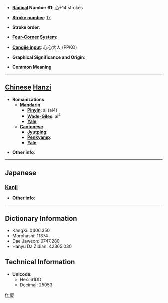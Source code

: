 * '''[[Wiktionary:Chinese radical index| Radical]] Number 61''': [[Wiktionary:Chinese radical index 心|心]]+14 strokes

* '''[[Wiktionary:Chinese total strokes index|Stroke number]]''': [[Wiktionary:Chinese total strokes index 17|17]]

* '''Stroke order''': 

* '''[[Wiktionary:Chinese four corner index|Four-Corner System]]''': 

* '''[[Wiktionary:Chinese Cangjie index|Cangjie input]]''': 心心大人 (PPKO)

* '''Graphical Significance and Origin''': 

* '''Common Meaning'''

----

== [[Chinese]] [[Hanzi]] ==

* '''Romanizations'''
** '''[[Mandarin]]'''
*** '''[[Pinyin]]''': ài (ai4)
*** '''[[Wade-Giles]]''': ai<sup>4</sup>
*** '''[[Yale]]''': 
** '''[[Cantonese]]'''
*** '''[[Jyutping]]''':
*** '''[[Penkyamp]]''': 
*** '''[[Yale]]''': 

* '''Other info''': 

----

==Japanese==
===[[Kanji]]===
{{kanji|on readings=[[がい]] (gai), [[ぎ]] (gi), [[ぎょく]] (gyoku), [[ごき]] (goki)
|kun readings=[[おろか]] (oroka), [[おそれる]] (osoreru), [[はかる]] (hakaru)
}}

* '''Other info''':  

----

== Dictionary Information ==

* KangXi: 0406.350
* Morohashi: 11374
* Dae Jaweon: 0747.280
* Hanyu Da Zidian: 42365.030

== Technical Information ==

* '''Unicode''':
** Hex: 61DD
** Decimal: 25053

[[fr:懝]]